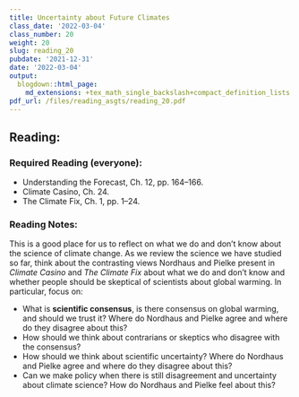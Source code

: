 ```yaml
---
title: Uncertainty about Future Climates
class_date: '2022-03-04'
class_number: 20
weight: 20
slug: reading_20
pubdate: '2021-12-31'
date: '2022-03-04'
output:
  blogdown::html_page:
    md_extensions: +tex_math_single_backslash+compact_definition_lists
pdf_url: /files/reading_asgts/reading_20.pdf
---
```

## Reading:

### Required Reading (everyone):

* Understanding the Forecast, Ch. 12, pp. 164--166.
* Climate Casino, Ch. 24.
* The Climate Fix, Ch. 1, pp. 1--24.

### Reading Notes:

This is a good place for us to reflect on what we do and don't know about the science of climate change. As we review the science we have studied so far, think about the contrasting views Nordhaus and Pielke present in _Climate Casino_ and _The Climate Fix_ about what we do and don't know and whether people should be skeptical of scientists about global warming. In particular, focus on:

* What is **scientific consensus**, is there consensus on global warming, and should we trust it? Where do Nordhaus and Pielke agree and where do they disagree about this?
* How should we think about contrarians or skeptics who disagree with the consensus?
* How should we think about scientific uncertainty? Where do Nordhaus and Pielke agree and where do they disagree about this?
* Can we make policy when there is still disagreement and uncertainty about climate science? How do Nordhaus and Pielke feel about this?
